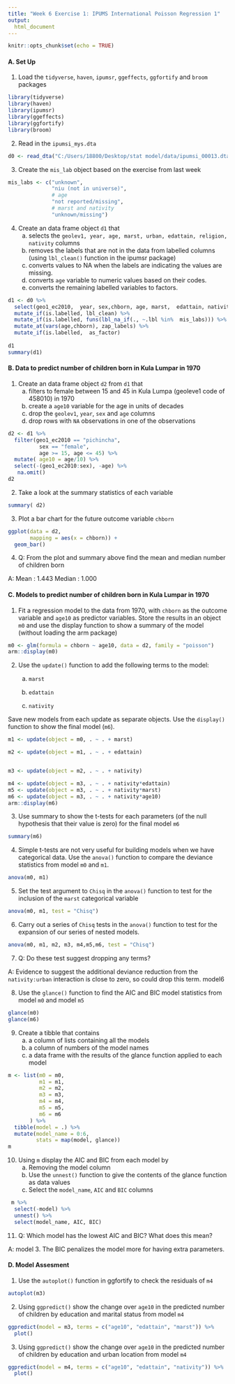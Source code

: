 ---
title: "Week 6 Exercise 1: IPUMS International Poisson Regression 1"
output: 
  html_document
---

```{r setup, include=FALSE}
knitr::opts_chunk$set(echo = TRUE)
```

#### A. Set Up

1. Load the `tidyverse`, `haven`, `ipumsr`, `ggeffects`, `ggfortify` and `broom` packages

```{r, message=FALSE}
library(tidyverse)
library(haven)
library(ipumsr)
library(ggeffects)
library(ggfortify)
library(broom)
```

2. Read in the `ipumsi_mys.dta`
```{r}
d0 <- read_dta("C:/Users/18800/Desktop/stat model/data/ipumsi_00013.dta")
```

3. Create the `mis_lab` object based on the exercise from last week
```{r}
mis_labs <- c("unknown", 
              "niu (not in universe)",
              # age
              "not reported/missing", 
              # marst and nativity
              "unknown/missing")
```

4. Create an data frame object `d1` that 
    a. selects the `geolev1, year, age, marst, urban, edattain, religion, nativity` columns
    b. removes the labels that are not in the data from labelled columns (using `lbl_clean()` function in the ipumsr package)
    c. converts values to NA when the labels are indicating the values are missing. 
    d. converts `age` variable to numeric values based on their codes.
    e. converts the remaining labelled variables to factors. 

```{r}
d1 <- d0 %>%
  select(geo1_ec2010,  year, sex,chborn, age, marst,  edattain, nativity) %>%
  mutate_if(is.labelled, lbl_clean) %>%
  mutate_if(is.labelled, funs(lbl_na_if(., ~.lbl %in%  mis_labs))) %>%
  mutate_at(vars(age,chborn), zap_labels) %>%
  mutate_if(is.labelled,  as_factor)
  
d1
summary(d1)
```

#### B. Data to predict number of children born in Kula Lumpar in 1970

1. Create an data frame object `d2` from `d1` that 
    a. filters to female between 15 and 45 in Kula Lumpa (geoleve1 code of 458010) in 1970
    b. create a `age10` variable for the age in units of decades
    c. drop the `geolev1`, `year`, `sex` and `age` columns
    d. drop rows with `NA` observations in one of the observations

```{r}
d2 <- d1 %>%
  filter(geo1_ec2010 == "pichincha", 
          sex == "female", 
          age >= 15, age <= 45) %>%
  mutate( age10 = age/10) %>%
  select(-(geo1_ec2010:sex), -age) %>%
   na.omit()
d2
```

2. Take a look at the summary statistics of each variable

```{r}
summary( d2)
```

3. Plot a bar chart for the future outcome variable `chborn`

```{r}
ggplot(data = d2, 
       mapping = aes(x = chborn)) +
  geom_bar()

```

4. Q: From the plot and summary above find the mean and median number of children born 

A: Mean   : 1.443  Median : 1.000

#### C. Models to predict number of children born in Kula Lumpar in 1970

1. Fit a regression model to the data from 1970, with `chborn` as the outcome variable and `age10` as predictor variables. Store the results in an object `m0` and use the display function to show a summary of the model (without loading the arm package)

```{r}
m0 <- glm(formula = chborn ~ age10, data = d2, family = "poisson")
arm::display(m0)
```

2. Use the `update()` function to add the following terms to the model:
  
    a. `marst`
    b. `edattain`
    
    e. `nativity`

    
  Save new models from each update as separate objects. 
  Use the `display()` function to show the final model (`m6`).

```{r}
m1 <- update(object = m0, . ~ . + marst)

m2 <- update(object = m1, . ~ . + edattain)


m3 <- update(object = m2, . ~ . + nativity)

m4 <- update(object = m3, . ~ . + nativity*edattain)
m5 <- update(object = m3, . ~ . + nativity*marst)
m6 <- update(object = m3, . ~ . + nativity*age10)
arm::display(m6)

```
3. Use summary to show the t-tests for each parameters (of the null hypothesis that their value is zero) for the final model `m6`

```{r}
summary(m6)
```
4. Simple t-tests are not very useful for building models when we have categorical data. Use the `anova()` function to compare the deviance statistics from model `m0` and `m1`.

```{r}
anova(m0, m1)
```

5. Set the test argument to `Chisq` in the `anova()` function to test for the inclusion of the `marst` categorical variable

```{r}
anova(m0, m1, test = "Chisq")
```

6. Carry out a series of `Chisq` tests in the `anova()` function to test for the expansion of our series of nested models.

```{r}
anova(m0, m1, m2, m3, m4,m5,m6, test = "Chisq")
```
7. Q: Do these test suggest dropping any terms?

A: Evidence to suggest the additional deviance reduction from the `nativity:urban` interaction is close to zero, so could drop this term.  model6

8. Use the `glance()` function to find the AIC and BIC model statistics from model `m0` and model `m5`

```{r}
glance(m0)
glance(m6)
```

9. Create a tibble that contains 
    a. a column of lists containing all the models
    b. a column of numbers of the model names
    c. a data frame with the results of the glance function applied to each model

```{r}
m <- list(m0 = m0,
          m1 = m1,
          m2 = m2,
          m3 = m3,
          m4 = m4,
          m5 = m5,
          m6 = m6
       ) %>%
  tibble(model = .) %>%
  mutate(model_name = 0:6,
         stats = map(model, glance))
m
```

10. Using `m` display the AIC and BIC from each model by 
    a. Removing the model column
    b. Use the `unnest()` function to give the contents of the glance function as data values
    c. Select the `model_name`, `AIC` and `BIC` columns

```{r}
 m %>%
  select(-model) %>%
  unnest() %>%
  select(model_name, AIC, BIC)

```

11. Q: Which model has the lowest AIC and BIC? What does this mean?

A: model 3. The BIC penalizes the model more for having extra parameters. 


#### D. Model Assesment

1. Use the `autoplot()` function in ggfortify to check the residuals of `m4`

```{r}
autoplot(m3)
```

2. Using `ggpredict()` show the change over `age10` in the predicted number of children by education and marital status from model `m4`

```{r}
ggpredict(model = m3, terms = c("age10", "edattain", "marst")) %>%
  plot()
```

3. Using `ggpredict()` show the change over `age10` in the predicted number of children by education and urban location from model `m4`

```{r}
ggpredict(model = m4, terms = c("age10", "edattain", "nativity")) %>%
  plot()
```

